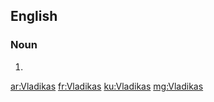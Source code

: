 ==English==

===Noun===
{{head|en}}

# {{plural of|Vladika}}

[[ar:Vladikas]]
[[fr:Vladikas]]
[[ku:Vladikas]]
[[mg:Vladikas]]